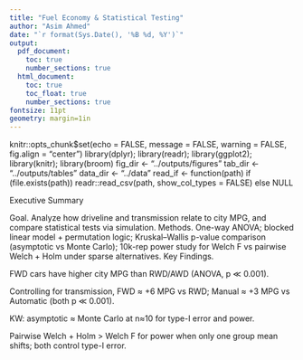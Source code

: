 ```yaml
---
title: "Fuel Economy & Statistical Testing"
author: "Asim Ahmed"
date: "`r format(Sys.Date(), '%B %d, %Y')`"
output:
  pdf_document:
    toc: true
    number_sections: true
  html_document:
    toc: true
    toc_float: true
    number_sections: true
fontsize: 11pt
geometry: margin=1in
---
```


knitr::opts_chunk$set(echo = FALSE, message = FALSE, warning = FALSE, fig.align = "center")
library(dplyr); library(readr); library(ggplot2); library(knitr); library(broom)
fig_dir   <- "../outputs/figures"
tab_dir   <- "../outputs/tables"
data_dir  <- "../data"
read_if <- function(path) if (file.exists(path)) readr::read_csv(path, show_col_types = FALSE) else NULL

Executive Summary

Goal. Analyze how driveline and transmission relate to city MPG, and compare statistical tests via simulation.
Methods. One-way ANOVA; blocked linear model + permutation logic; Kruskal–Wallis p-value comparison (asymptotic vs Monte Carlo); 10k-rep power study for Welch F vs pairwise Welch + Holm under sparse alternatives.
Key Findings.

FWD cars have higher city MPG than RWD/AWD (ANOVA, p ≪ 0.001).

Controlling for transmission, FWD ≈ +6 MPG vs RWD; Manual ≈ +3 MPG vs Automatic (both p ≪ 0.001).

KW: asymptotic ≈ Monte Carlo at n≈10 for type-I error and power.

Pairwise Welch + Holm > Welch F for power when only one group mean shifts; both control type-I error.